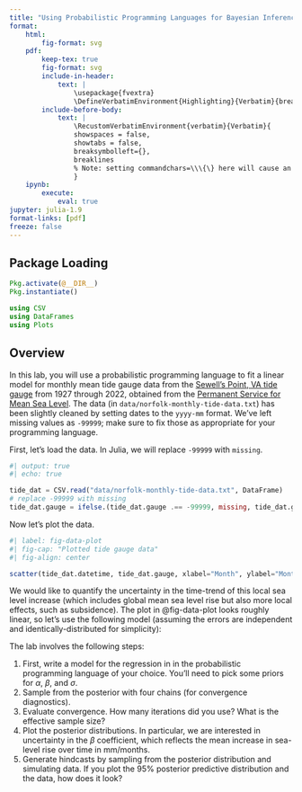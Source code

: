 ```yaml
---
title: "Using Probabilistic Programming Languages for Bayesian Inference"
format: 
    html:
        fig-format: svg
    pdf: 
        keep-tex: true
        fig-format: svg 
        include-in-header: 
            text: |
                \usepackage{fvextra}
                \DefineVerbatimEnvironment{Highlighting}{Verbatim}{breaklines,commandchars=\\\{\}}
        include-before-body:
            text: |
                \RecustomVerbatimEnvironment{verbatim}{Verbatim}{
                showspaces = false,
                showtabs = false,
                breaksymbolleft={},
                breaklines
                % Note: setting commandchars=\\\{\} here will cause an error 
                }
    ipynb:
        execute:
            eval: true
jupyter: julia-1.9
format-links: [pdf]
freeze: false
---
```


## Package Loading

```julia
Pkg.activate(@__DIR__)
Pkg.instantiate()

using CSV
using DataFrames
using Plots
```

## Overview

In this lab, you will use a probabilistic programming language to fit a linear model for monthly mean tide gauge data from the [Sewell's Point, VA tide gauge](https://tidesandcurrents.noaa.gov/waterlevels.html?id=8638610) from 1927 through 2022, obtained from the [Permanent Service for Mean Sea Level](https://psmsl.org/data/obtaining/stations/299.php). The data (in `data/norfolk-monthly-tide-data.txt`) has been slightly cleaned by setting dates to the `yyyy-mm` format. We've left missing values as `-99999`; make sure to fix those as appropriate for your programming language.

First, let's load the data. In Julia, we will replace `-99999` with `missing`.

```julia
#| output: true
#| echo: true

tide_dat = CSV.read("data/norfolk-monthly-tide-data.txt", DataFrame)
# replace -99999 with missing
tide_dat.gauge = ifelse.(tide_dat.gauge .== -99999, missing, tide_dat.gauge)
```

Now let's plot the data.

```julia
#| label: fig-data-plot
#| fig-cap: "Plotted tide gauge data"
#| fig-align: center

scatter(tide_dat.datetime, tide_dat.gauge, xlabel="Month", ylabel="Monthly Mean Sea Level (mm)", legend=false)
```

We would like to quantify the uncertainty in the time-trend of this local sea level increase (which includes global mean sea level rise but also more local effects, such as subsidence). The plot in @fig-data-plot looks roughly linear, so let's use the following model (assuming the errors are independent and identically-distributed for simplicity):

\begin{equation*}
\begin{aligned}
y(t) &= \alpha + \beta t + \varepsilon \\
\varepsilon &\sim \mathcal{N}(0, \sigma).
\end{aligned}
\label{eq-model}
\end{equation*}

The lab involves the following steps:

1. First, write a model for the regression in \eqref{eq-model} in the probabilistic programming language of your choice. You'll need to pick some priors for $\alpha$, $\beta$, and $\sigma$. 
2. Sample from the posterior with four chains (for convergence diagnostics). 
3. Evaluate convergence. How many iterations did you use? What is the effective sample size?
4. Plot the posterior distributions. In particular, we are interested in uncertainty in the $\beta$ coefficient, which reflects the mean increase in sea-level rise over time in mm/months. 
5. Generate hindcasts by sampling from the posterior distribution and simulating data. If you plot the 95% posterior predictive distribution and the data, how does it look?
